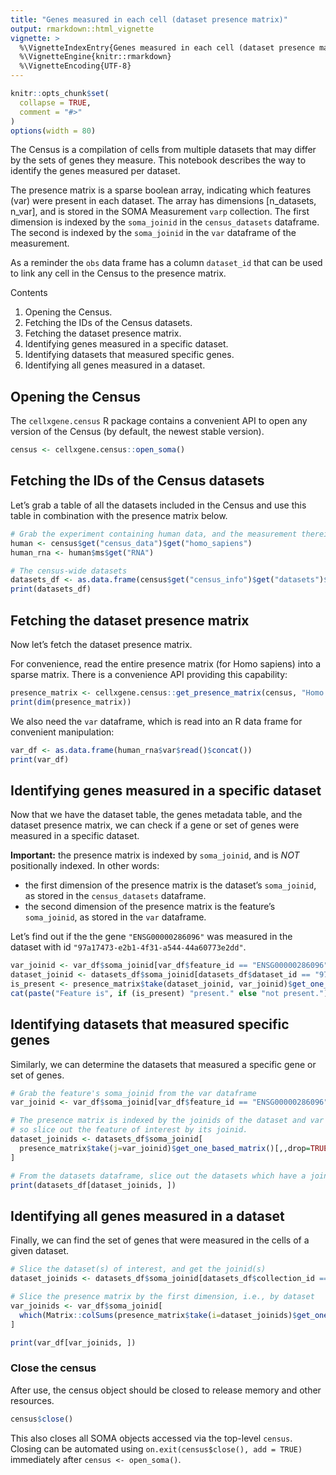 ```yaml
---
title: "Genes measured in each cell (dataset presence matrix)"
output: rmarkdown::html_vignette
vignette: >
  %\VignetteIndexEntry{Genes measured in each cell (dataset presence matrix)}
  %\VignetteEngine{knitr::rmarkdown}
  %\VignetteEncoding{UTF-8}
---
```


```r
knitr::opts_chunk$set(
  collapse = TRUE,
  comment = "#>"
)
options(width = 80)
```

<!--
THIS VIGNETTE IS BASED ON:
https://github.com/chanzuckerberg/cellxgene-census/blob/main/api/python/notebooks/api_demo/census_dataset_presence.ipynb
-->

The Census is a compilation of cells from multiple datasets that may differ by the sets of genes they measure. This notebook describes the way to identify the genes measured per dataset.

The presence matrix is a sparse boolean array, indicating which features (var) were present in each dataset. The array has dimensions [n_datasets, n_var], and is stored in the SOMA Measurement `varp` collection. The first dimension is indexed by the `soma_joinid` in the `census_datasets` dataframe. The second is indexed by the `soma_joinid` in the `var` dataframe of the measurement.

As a reminder the `obs` data frame has a column `dataset_id` that can be used to link any cell in the Census to the presence matrix.

Contents

1. Opening the Census.
2. Fetching the IDs of the Census datasets.
3. Fetching the dataset presence matrix.
4. Identifying genes measured in a specific dataset.
5. Identifying datasets that measured specific genes.
6. Identifying all genes measured in a dataset.

## Opening the Census

The `cellxgene.census` R package contains a convenient API to open any version of the Census (by default, the newest stable version).

```r
census <- cellxgene.census::open_soma()
```

## Fetching the IDs of the Census datasets

Let's grab a table of all the datasets included in the Census and use this table in combination with the presence matrix below.

```r
# Grab the experiment containing human data, and the measurement therein with RNA
human <- census$get("census_data")$get("homo_sapiens")
human_rna <- human$ms$get("RNA")

# The census-wide datasets
datasets_df <- as.data.frame(census$get("census_info")$get("datasets")$read()$concat())
print(datasets_df)
```

## Fetching the dataset presence matrix

Now let's fetch the dataset presence matrix.

For convenience, read the entire presence matrix (for Homo sapiens) into a sparse matrix. There is a convenience API providing this capability:

```r
presence_matrix <- cellxgene.census::get_presence_matrix(census, "Homo sapiens", "RNA")
print(dim(presence_matrix))
```

We also need the `var` dataframe, which is read into an R data frame for convenient manipulation:

```r
var_df <- as.data.frame(human_rna$var$read()$concat())
print(var_df)
```

## Identifying genes measured in a specific dataset

Now that we have the dataset table, the genes metadata table, and the dataset presence matrix, we can check if a gene or set of genes were measured in a specific dataset.

**Important:** the presence matrix is indexed by `soma_joinid`, and is *NOT* positionally indexed. In other words:

- the first dimension of the presence matrix is the dataset's `soma_joinid`, as stored in the `census_datasets` dataframe.
- the second dimension of the presence matrix is the feature's `soma_joinid`, as stored in the `var` dataframe.

Let's find out if the the gene `"ENSG00000286096"` was measured in the dataset with id `"97a17473-e2b1-4f31-a544-44a60773e2dd"`.

```r
var_joinid <- var_df$soma_joinid[var_df$feature_id == "ENSG00000286096"]
dataset_joinid <- datasets_df$soma_joinid[datasets_df$dataset_id == "97a17473-e2b1-4f31-a544-44a60773e2dd"]
is_present <- presence_matrix$take(dataset_joinid, var_joinid)$get_one_based_matrix()[,,drop=TRUE]
cat(paste("Feature is", if (is_present) "present." else "not present."))
```

## Identifying datasets that measured specific genes

Similarly, we can determine the datasets that measured a specific gene or set of genes.

```r
# Grab the feature's soma_joinid from the var dataframe
var_joinid <- var_df$soma_joinid[var_df$feature_id == "ENSG00000286096"]

# The presence matrix is indexed by the joinids of the dataset and var dataframes,
# so slice out the feature of interest by its joinid.
dataset_joinids <- datasets_df$soma_joinid[
  presence_matrix$take(j=var_joinid)$get_one_based_matrix()[,,drop=TRUE] != 0
]

# From the datasets dataframe, slice out the datasets which have a joinid in the list
print(datasets_df[dataset_joinids, ])
```

## Identifying all genes measured in a dataset

Finally, we can find the set of genes that were measured in the cells of a given dataset.

```r
# Slice the dataset(s) of interest, and get the joinid(s)
dataset_joinids <- datasets_df$soma_joinid[datasets_df$collection_id == "17481d16-ee44-49e5-bcf0-28c0780d8c4a"]

# Slice the presence matrix by the first dimension, i.e., by dataset
var_joinids <- var_df$soma_joinid[
  which(Matrix::colSums(presence_matrix$take(i=dataset_joinids)$get_one_based_matrix()[,,drop=TRUE]) > 0)
]

print(var_df[var_joinids, ])
```

### Close the census

After use, the census object should be closed to release memory and other resources.

```r
census$close()
```

This also closes all SOMA objects accessed via the top-level `census`. Closing can be automated using `on.exit(census$close(), add = TRUE)` immediately after `census <- open_soma()`.
